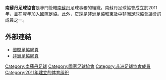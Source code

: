 {{國家足協
|Name               = 南蘇丹足球協會
|Logo               = South Sudan Football Association.png
|Headquarters       = [[南蘇丹|南蘇丹]][[朱巴|朱巴]]
|Founded            = 2011年
|FIFA affiliation   = 2012年5月25日
|Region             = [[非洲足協|CAF]]
|Region affiliation = 2012年2月10日
|Subregion             = [[東及中非洲足球協會議會|CECAFA]]
|Subregion affiliation = 2012年5月9日
|President          = Francis Amin
}}

'''南蘇丹足球協會'''是專門管轄[[南蘇丹|南蘇丹]]足球事務的組織。南蘇丹足球協會成立於2011年，並在翌年加入[[國際足協|國際足協]]。此外，它還是[[非洲足協|非洲足協]]和[[東及中非洲足球協會議會|東及中非洲足球協會議會]]的成員之一。

==外部連結==
* [http://www.fifa.com/associations/association=ssd/index.html 國際足協網頁]{{Wayback|url=http://www.fifa.com/associations/association=ssd/index.html |date=20150411224305 }}
* [http://www.cafonline.com/association/south-sudan 非洲足協網頁]{{Wayback|url=http://www.cafonline.com/association/south-sudan |date=20130806231009 }}

{{非洲足球協會成員}}

[[Category:南蘇丹足球|Category:南蘇丹足球]]
[[Category:國家足球協會|Category:國家足球協會]]
[[Category:非洲足球協會成員|Category:非洲足球協會成員]]
[[Category:2011年建立的体育组织|Category:2011年建立的体育组织]]